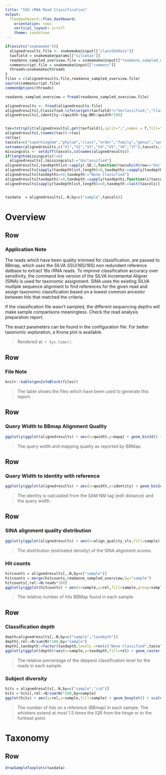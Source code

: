 ```yaml
---
title: "SSU rRNA Read Classification"
output: 
  flexdashboard::flex_dashboard:
    orientation: rows
    vertical_layout: scroll
    theme: sandstone
---
```



```r
if(exists("snakemake")){
  alignedresults.file <- snakemake@input[["classSSUdata"]]
  taxfield = snakemake@params[["silvatax"]]
  readanno_sampled_overview.file = snakemake@input[["readanno_sampled_overview"]]
  commonscript.file = snakemake@input[["commons"]]
  threads=snakemake@threads
}
files = c(alignedresults.file,readanno_sampled_overview.file)
source(commonscript.file)
commonOptions(threads)

readanno_sampled_overview = fread(readanno_sampled_overview.file)

alignedresults <- fread(alignedresults.file)
alignedresults[,Classified:=ifelse(get(taxfield)!="Unclassified;","Classified","Unclassified")]
alignedresults[,identity:=(qwidth-tag.NM)/qwidth*100]


tax=tstrsplit(alignedresults[,get(taxfield)],split=";",names = T,fill="Unclassified")
alignedresults[,(names(tax)):=tax]
rm(tax)
taxcols=c("superkingdom","phylum","class","order","family","genus","species")
setnames(alignedresults,c("V1","V2","V3","V4","V5","V6","V7"),taxcols,skip_absent = T)
missingcols <- setdiff(taxcols,colnames(alignedresults))
if(length(missingcols)!=0)
  alignedresults[,(missingcols):="Unclassified"]
alignedresults[,taxdepthlist:=apply(.SD,1,function(row)which(row=="Unclassified")),.SD=taxcols]
alignedresults[sapply(taxdepthlist,length)>0,taxdepthi:=sapply(taxdepthlist,"[[",1)-1]
alignedresults[taxdepthi==0,taxdepth:="None Classified"]
alignedresults[taxdepthi!=0,taxdepth:=sapply(taxdepthi,function(i)taxcols[i])]
alignedresults[sapply(taxdepthlist,length)==0,taxdepth:=last(taxcols)]


taxdata  = alignedresults[,.N,by=c("sample",taxcols)]
```

Overview
=================

Row
--------------------------------------

### Application Note

The reads which have been quality trimmed for classification, are passed to BBmap, which uses the SILVA SSU(16S/18S) non redundant reference datbase to extract 16s rRNA reads. To improve classification accuracy over sensitivity, the command line version of the SILVA Incremental Aligner (SINA) is used for taxonomic assignment. SINA uses the existing SILVA mutliple sequence alignment to find references for the given read and assign taxonomic classification based on a lowest common ancestor between hits that matched the criteria. 

If the classification file wasn't sampled, the different sequencing depths will make sample comparisons meaningless. Check the read analysis preparation report.

The exact parameters can be found in the configuration file. For better taxonomic exploration, a Krona plot is available.

> Rendered at: `r Sys.time()`.

Row
--------------------------------------

### File Note

```r
knitr::kable(genInfoBlock(files))
```
> The table shows the files which have been used to generate this report.


Row
-----------------------------------------------------------------------

### Query Width to BBmap Alignment Quality

```r
ggplotly(ggplot(alignedresults) + aes(x=qwidth,y=mapq) + geom_bin2d() + scale_fill_continuous(type = "viridis") + xlab("Query Width") + ylab("Quality (mapq)") + facet_grid(Classified~sample)+ labs(fill="Count"))
```

> The query width and mapping quality as reported by BBMap.

Row
-----------------------------------------------------------------------

### Query Width to identity with reference

```r
ggplotly(ggplot(alignedresults) + aes(x=qwidth,y=identity) + geom_bin2d() + scale_fill_continuous(type = "viridis") + scale_y_continuous(labels = function(x) paste0(x, "%"))+ xlab("Query Width") + ylab("Identtiy") + facet_grid(Classified~sample)+ labs(fill="Count"))
```

> The identtiy is calculated from the SAM NM tag (edit distance) and the query width.

Row
---------------------------------------

### SINA alignment quality distribution

```r
ggplotly(ggplot(alignedresults) + aes(x=align_quality_slv,fill=sample) + geom_histogram(bins=100) + scale_fill_brewer(palette  = sample_palette)+facet_grid(Classified~sample) + xlab("SINA Alignment Quality") + ylab("Count") + labs(fill="Sample"))
```

> The disitrbution (estimated density) of the SINA alignment scores.


### Hit counts

```r
hitcounts = alignedresults[,.N,by=c("sample")]
hitcounts = merge(hitcounts,readanno_sampled_overview,by="sample")
hitcounts[,rel:=N/reads*100]
ggplotly(ggplot(hitcounts) + aes(x=sample,y=rel,fill=sample,group=sample)+ geom_bar(stat = "identity",position = "stack") +  scale_fill_brewer(palette = sample_palette)+ scale_y_continuous(labels = function(x) paste0(x, "%"))+ xlab("Sample") + ylab("SSU rRNA reads")+theme(legend.position = "none"))
```

> The relative number of hits BBMap found in each sample.

Row
---------------------------------------


### Classification depth

```r
depth=alignedresults[,.N,by=c("sample","taxdepth")]
depth[,rel:=N/sum(N)*100,by="sample"]
depth[,taxdepth:=factor(taxdepth,levels =rev(c("None Classified",taxcols)))]
ggplotly(ggplot(depth)+aes(x=sample,y=taxdepth,fill=rel) + geom_raster()+scale_fill_continuous(type = "viridis") + labs(fill="% of SSU\n Reads")+xlab("Sample")+ylab("Deepest Level"))
```

> The relative percentage of the deppest classification level for the reads in each sample.

### Subject diversity

```r
hits = alignedresults[,.N,by=c("sample","rid")]
hits = hits[,rel:=N/sum(N)*100,by=sample]
ggplot(hits) + aes(y=rel,x=sample,fill=sample) + geom_boxplot() + scale_fill_brewer(palette = sample_palette) +xlab("Sample") + ylab("Percentage of total rRNA reads") +scale_y_continuous(labels = function(x) paste0(x, "%"))+ theme(legend.position = "bottom") + labs(fill="Sample")
```


>The number of hits on a reference (BBmap) in each sample. The whiskers extend at most 1.5 times the IQR from the hinge or to the furthest point. 

Taxonomy
=================

Row
---------------------------------------


```r
drawSampleTaxplots(taxdata)
```

